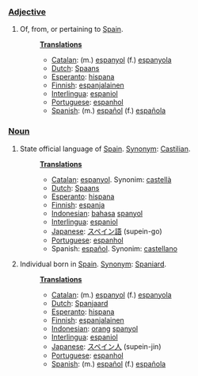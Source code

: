 ===[[Adjective]]===
#Of, from, or pertaining to [[w:Spain|Spain]].
#:'''[[Translation]]s'''
#:*[[Catalan]]: (m.) [[espanyol]] (f.) [[espanyola]]
#:*[[Dutch]]: [[Spaans]]
#:*[[Esperanto]]: [[hispana]]
#:*[[Finnish]]: [[espanjalainen]]
#:*[[Interlingua]]: [[espaniol]]
#:*[[Portuguese]]: [[espanhol]]
#:*[[Spanish]]: (m.) [[español]] (f.) [[española]]

===[[Noun]]===
#State official language of [[w:Spain|Spain]]. [[Synonym]]: [[Castilian]].
#:'''[[Translation]]s'''
#:*[[Catalan]]: [[espanyol]]. Synonim: [[castellà]]
#:*[[Dutch]]: [[Spaans]]
#:*[[Esperanto]]: [[hispana]]
#:*[[Finnish]]: [[espanja]]
#:*[[Indonesian]]: [[bahasa]] [[spanyol]]
#:*[[Interlingua]]: [[espaniol]]
#:*[[Japanese]]: [[スペイン語]] (supein-go)
#:*[[Portuguese]]: [[espanhol]]
#:*Spanish: [[español]]. Synonim: [[castellano]]
#Individual born in [[w:Spain|Spain]]. [[Synonym]]: [[Spaniard]].
#:'''[[Translation]]s'''
#:*[[Catalan]]: (m.) [[espanyol]] (f.) [[espanyola]]
#:*[[Dutch]]: [[Spanjaard]]
#:*[[Esperanto]]: [[hispana]]
#:*[[Finnish]]: [[espanjalainen]]
#:*[[Indonesian]]: [[orang]] [[spanyol]]
#:*[[Interlingua]]: [[espaniol]]
#:*[[Japanese]]: [[スペイン人]] (supein-jin)
#:*[[Portuguese]]: [[espanhol]]
#:*[[Spanish]]: (m.) [[español]] (f.) [[española]]